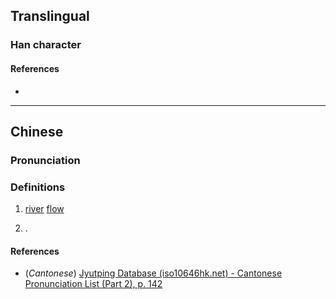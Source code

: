 {{character info}}
==Translingual==

===Han character===
{{Han char|rn=85|rad=水|as=10|sn=13|four=34132|canj=EGRV|ids=⿰氵袁}}

====References====
* {{Han ref|kx=0639.180|dkj=17928|dj=1046.100|hdz=31693.060|uh=6E92|ud=28306|bh=DE5F|bd=56927}}

----

==Chinese==
{{zh-forms}}

===Pronunciation===
{{zh-pron
|m=yuán
|c=jyun4
|mc=y
|oc=y
|ma=
|cat=n,pn
}}

===Definitions===
{{zh-hanzi}}

# [[river]] [[flow]]
# {{surname|zh|nodot=1}}.

====References====
* (''Cantonese'') [http://www.iso10646hk.net/jp/document/download.jsp Jyutping Database (iso10646hk.net) - Cantonese Pronunciation List (Part 2), p. 142]